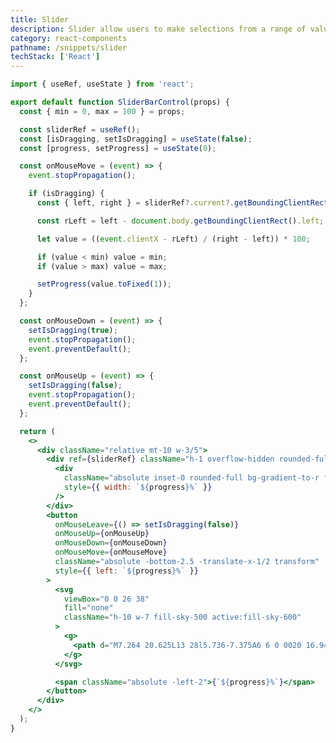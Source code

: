```yaml
---
title: Slider
description: Slider allow users to make selections from a range of values.
category: react-components
pathname: /snippets/slider
techStack: ['React']
---
```


```jsx
import { useRef, useState } from 'react';

export default function SliderBarControl(props) {
  const { min = 0, max = 100 } = props;

  const sliderRef = useRef();
  const [isDragging, setIsDragging] = useState(false);
  const [progress, setProgress] = useState(0);

  const onMouseMove = (event) => {
    event.stopPropagation();

    if (isDragging) {
      const { left, right } = sliderRef?.current?.getBoundingClientRect();

      const rLeft = left - document.body.getBoundingClientRect().left;

      let value = ((event.clientX - rLeft) / (right - left)) * 100;

      if (value < min) value = min;
      if (value > max) value = max;

      setProgress(value.toFixed(1));
    }
  };

  const onMouseDown = (event) => {
    setIsDragging(true);
    event.stopPropagation();
    event.preventDefault();
  };

  const onMouseUp = (event) => {
    setIsDragging(false);
    event.stopPropagation();
    event.preventDefault();
  };

  return (
    <>
      <div className="relative mt-10 w-3/5">
        <div ref={sliderRef} className="h-1 overflow-hidden rounded-full bg-zinc-600">
          <div
            className="absolute inset-0 rounded-full bg-gradient-to-r from-sky-700 via-sky-500 to-sky-800"
            style={{ width: `${progress}%` }}
          />
        </div>
        <button
          onMouseLeave={() => setIsDragging(false)}
          onMouseUp={onMouseUp}
          onMouseDown={onMouseDown}
          onMouseMove={onMouseMove}
          className="absolute -bottom-2.5 -translate-x-1/2 transform"
          style={{ left: `${progress}%` }}
        >
          <svg
            viewBox="0 0 26 38"
            fill="none"
            className="h-10 w-7 fill-sky-500 active:fill-sky-600"
          >
            <g>
              <path d="M7.264 20.625L13 28l5.736-7.375A6 6 0 0020 16.941V6a4 4 0 00-4-4h-6a4 4 0 00-4 4v10.941a6 6 0 001.264 3.684z"></path>
            </g>
          </svg>

          <span className="absolute -left-2">{`${progress}%`}</span>
        </button>
      </div>
    </>
  );
}
```
